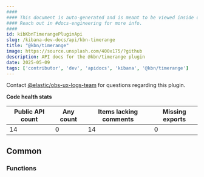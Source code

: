```yaml
---
####
#### This document is auto-generated and is meant to be viewed inside our experimental, new docs system.
#### Reach out in #docs-engineering for more info.
####
id: kibKbnTimerangePluginApi
slug: /kibana-dev-docs/api/kbn-timerange
title: "@kbn/timerange"
image: https://source.unsplash.com/400x175/?github
description: API docs for the @kbn/timerange plugin
date: 2025-05-09
tags: ['contributor', 'dev', 'apidocs', 'kibana', '@kbn/timerange']
---
```




Contact [@elastic/obs-ux-logs-team](https://github.com/orgs/elastic/teams/obs-ux-logs-team) for questions regarding this plugin.

**Code health stats**

| Public API count  | Any count | Items lacking comments | Missing exports |
|-------------------|-----------|------------------------|-----------------|
| 14 | 0 | 14 | 0 |

## Common

### Functions
<DocDefinitionList data={kbnTimerangeObj.common.functions}/>

